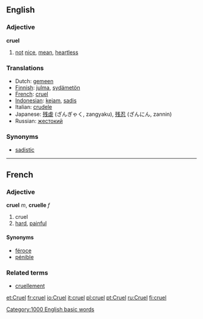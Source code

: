 ==English==

=== Adjective ===
'''cruel'''

# [[not]] [[nice]], [[mean]], [[heartless]]

=== Translations ===
*Dutch: [[gemeen]]
*[[Finnish]]: [[julma]], [[sydämetön]]
*[[French]]: [[cruel]]
*[[Indonesian]]: [[kejam]], [[sadis]]
*Italian: [[crudele]]
*Japanese: [[残虐]] (ざんぎゃく, zangyaku), [[残忍]] (ざんにん, zannin)
*Russian: [[жестокий]]

=== Synonyms ===
*[[sadistic]]

----

==French==
=== Adjective ===
'''cruel''' ''m'', '''cruelle''' ''f''

# cruel
# [[hard]], [[painful]]

====Synonyms====
*[[féroce]]
*[[pénible]]

===Related terms===
*[[cruellement]]

[[Category:1000 English basic words]]

[[et:Cruel]]
[[fr:cruel]]
[[io:Cruel]]
[[it:cruel]]
[[pl:cruel]]
[[pt:Cruel]]
[[ru:Cruel]]
[[fi:cruel]]